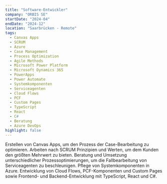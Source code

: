 ```yaml
---
title: "Software-Entwickler"
company: "ORBIS SE"
startDate: "2024-04"
endDate: "2024-12"
location: "Saarbrücken - Remote"
tags:
  - Canvas Apps
  - SCRUM
  - Azure
  - Case Management
  - Process Optimization
  - Agile Methods
  - Microsoft Power Platform
  - Microsoft Dynamics 365
  - PowerApps
  - Power Automate
  - Systemkomponenten
  - Serviceagenten
  - Cloud Flows
  - PCF
  - Custom Pages
  - TypeScript
  - React
  - C#
  - Beratung
  - Azure DevOps
highlight: false
---
```


Erstellen von Canvas Apps, um den Prozess der Case-Bearbeitung zu optimieren. Arbeiten nach SCRUM Prinzipien und Werten, um dem Kunden den größten Mehrwert zu bieten. Beratung und Umsetzung unterschiedlicher Prozessoptimierungen, um die Fallbearbeitung von Serviceagenten zu beschleunigen. Pflege von Systemkomponenten in Azure. Entwicklung von Cloud Flows, PCF-Komponenten und Custom Pages sowie Frontend- und Backend-Entwicklung mit TypeScript, React und C#.
